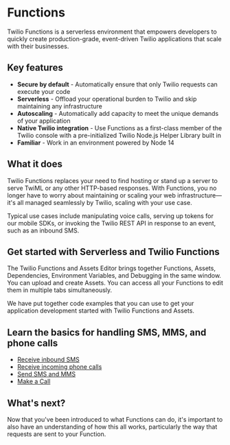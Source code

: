 # Functions

Twilio Functions is a serverless environment that empowers developers to quickly create production-grade, event-driven Twilio applications that scale with their businesses.

## Key features

- **Secure by default** - Automatically ensure that only Twilio requests can execute your code
- **Serverless** - Offload your operational burden to Twilio and skip maintaining any infrastructure
- **Autoscaling** - Automatically add capacity to meet the unique demands of your application
- **Native Twilio integration** - Use Functions as a first-class member of the Twilio console with a pre-initialized Twilio Node.js Helper Library built in
- **Familiar** - Work in an environment powered by Node 14

## What it does

Twilio Functions replaces your need to find hosting or stand up a server to serve TwiML or any other HTTP-based responses. With Functions, you no longer have to worry about maintaining or scaling your web infrastructure—it's all managed seamlessly by Twilio, scaling with your use case.

Typical use cases include manipulating voice calls, serving up tokens for our mobile SDKs, or invoking the Twilio REST API in response to an event, such as an inbound SMS.

## Get started with Serverless and Twilio Functions

The Twilio Functions and Assets Editor brings together Functions, Assets, Dependencies, Environment Variables, and Debugging in the same window. You can upload and create Assets. You can access all your Functions to edit them in multiple tabs simultaneously.

We have put together code examples that you can use to get your application development started with Twilio Functions and Assets.

## Learn the basics for handling SMS, MMS, and phone calls

- [Receive inbound SMS](/docs/serverless/functions-assets/quickstart/sms)
- [Receive incoming phone calls](/docs/serverless/functions-assets/quickstart/receive-call)
- [Send SMS and MMS](/docs/serverless/functions-assets/quickstart/)
- [Make a Call](/docs/serverless/functions-assets/quickstart/)

## What's next?

Now that you've been introduced to what Functions can do, it's important to also have an understanding of how this all works, particularly the way that requests are sent to your Function.
